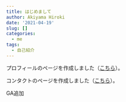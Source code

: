 ```yaml
---
title: はじめまして
author: Akiyama Hiroki
date: '2021-04-19'
slug: []
categories:
  - me
tags:
  - 自己紹介
---
```


プロフィールのページを作成しました（[こちら](../../profile/)）。

コンタクトのページを作成しました（[こちら](../../contact/)）。

GA追加
